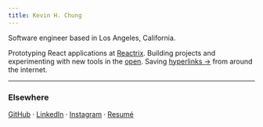```yaml
---
title: Kevin H. Chung
---
```


Software engineer based in <serif>Los Angeles, California</serif>.

Prototyping React applications at [Reactrix](https://www.reactrix.app/). Building projects and experimenting with new tools in the [open](https://github.com/kevhjc). Saving [hyperlinks &#8594;](/bookmarks) from around the internet.

---

### <serif>Elsewhere</serif>

[GitHub](https://github.com/kevhjc) · [LinkedIn](https://www.linkedin.com/in/kevc/) · [Instagram](https://instagram.com/kevhjc) · [Resumé](https://read.cv/kevc)

